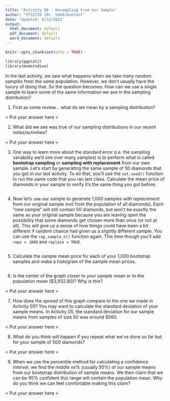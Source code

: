 ```yaml
---
title: "Activity 06 - Resampling from our Sample"
author: "STS2720 (Dr. VanKrevelen)"
date: 'Updated: 9/12/2021'
output:
  html_document: default
  pdf_document: default
  word_document: default
---
```


```r
knitr::opts_chunk$set(echo = TRUE)
```

```r
library(ggplot2)
library(moderndive)
```

In the last activity, we saw what happens when we take many random samples from the same population. However, we don't usually have the luxury of doing that. So the question becomes: How can we use a single sample to learn some of the same information we see in the sampling distribution?

1. First as some review... what do we mean by a sampling distribution?

< Put your answer here >


2. What did we see was true of our sampling distributions in our recent notes/activities?

< Put your answer here >


3. One way to learn more about the standard error (i.e. the sampling variability we'd see over many samples) is to perform what is called **bootstrap sampling** or **sampling with replacement** from our own sample. Let's start by generating the same sample of 50 diamonds that you got in our last activity. To do that, you'll use the `set.seed()` function to run the same code that you ran last class. Calculate the mean price of diamonds in your sample to verify it's the same thing you got before.

```r

```


4. Now let's use our sample to generate 1,000 samples *with replacement* from our original sample (*not* from the population of all diamonds). Each "new sample" will still contain 50 diamonds, but won't be exactly the same as your original sample because you are leaving open the possibility that some diamonds get chosen more than once (or not at all). This will give us a sense of how things could have been a bit different if random chance had given us a slightly different sample. You can use the `rep_sample_n()` function again. This time though you'll add `reps = 1000` and `replace = TRUE`.

```r

```


5. Calculate the sample mean price for each of your 1,000 bootstrap samples and make a histogram of the sample mean prices.

```r

```


6. Is the center of the graph closer to your sample mean or to the population mean ($3,932.80)? Why is this?

< Put your answer here >


7. How does the *spread* of this graph compare to the one we made in Activity 05? You may want to calculate the standard deviation of your sample means. In Activity 05, the standard deviation for our sample means from samples of size 50 was around $560.

< Put your answer here >


8. What do you think will happen if you repeat what we've done so far but for your sample of 500 diamonds?

< Put your answer here >


9. When we use the percentile method for calculating a confidence interval, we find the middle xx% (usually 95%) of our sample means from our bootstrap distribution of sample means. We then claim that we can be 95% confident this range will contain the population mean. Why do you think we can feel comfortable making this claim?

< Put your answer here >


